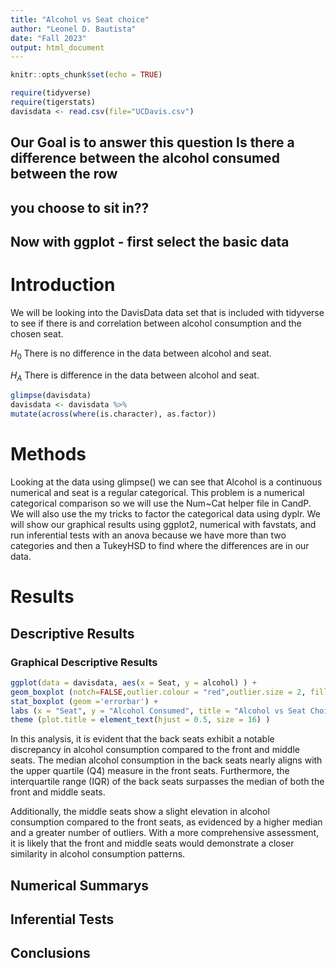 ```yaml
---
title: "Alcohol vs Seat choice"
author: "Leonel D. Bautista"
date: "Fall 2023"
output: html_document
---
```


```r
knitr::opts_chunk$set(echo = TRUE)
```

```r
require(tidyverse)
require(tigerstats)
davisdata <- read.csv(file="UCDavis.csv")
```
## Our Goal is to answer this question Is there a difference between the alcohol consumed between the row
## you choose to sit in??

## Now with ggplot - first select the basic data

# Introduction

We will be looking into the DavisData data set that is included with tidyverse to see if there is and correlation between alcohol consumption and the chosen seat.     

$H_0$ There is no difference in the data between alcohol and seat.     

$H_A$ There is difference in the data between alcohol and seat.    

```r
glimpse(davisdata)
davisdata <- davisdata %>%
mutate(across(where(is.character), as.factor))
```

# Methods   

Looking at the data using glimpse() we can see that Alcohol is a continuous numerical and seat is a regular categorical. This problem is a numerical categorical comparison so we will use the Num~Cat helper file in CandP. We will also use the my tricks to factor the categorical data using dyplr. We will show our graphical results using ggplot2, numerical with favstats, and run inferential tests with an anova because we have more than two categories and then a TukeyHSD to find where the differences are in our data.   

# Results      

## Descriptive Results   

### Graphical Descriptive Results   

``` r
ggplot(data = davisdata, aes(x = Seat, y = alcohol) ) +
geom_boxplot (notch=FALSE,outlier.colour = "red",outlier.size = 2, fill = "darkgray") +
stat_boxplot (geom ='errorbar') +
labs (x = "Seat", y = "Alcohol Consumed", title = "Alcohol vs Seat Choice") +
theme (plot.title = element_text(hjust = 0.5, size = 16) )
```

In this analysis, it is evident that the back seats exhibit a notable discrepancy in alcohol consumption compared to the front and middle seats. The median alcohol consumption in the back seats nearly aligns with the upper quartile (Q4) measure in the front seats. Furthermore, the interquartile range (IQR) of the back seats surpasses the median of both the front and middle seats.   

Additionally, the middle seats show a slight elevation in alcohol consumption compared to the front seats, as evidenced by a higher median and a greater number of outliers. With a more comprehensive assessment, it is likely that the front and middle seats would demonstrate a closer similarity in alcohol consumption patterns.   

## Numerical Summarys 

## Inferential Tests

## Conclusions



